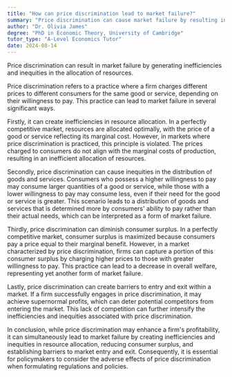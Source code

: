 ```yaml
---
title: "How can price discrimination lead to market failure?"
summary: "Price discrimination can cause market failure by resulting in inefficiencies and inequities in resource allocation, disrupting fair competition and leading to suboptimal economic outcomes."
author: "Dr. Olivia James"
degree: "PhD in Economic Theory, University of Cambridge"
tutor_type: "A-Level Economics Tutor"
date: 2024-08-14
---
```


Price discrimination can result in market failure by generating inefficiencies and inequities in the allocation of resources.

Price discrimination refers to a practice where a firm charges different prices to different consumers for the same good or service, depending on their willingness to pay. This practice can lead to market failure in several significant ways. 

Firstly, it can create inefficiencies in resource allocation. In a perfectly competitive market, resources are allocated optimally, with the price of a good or service reflecting its marginal cost. However, in markets where price discrimination is practiced, this principle is violated. The prices charged to consumers do not align with the marginal costs of production, resulting in an inefficient allocation of resources.

Secondly, price discrimination can cause inequities in the distribution of goods and services. Consumers who possess a higher willingness to pay may consume larger quantities of a good or service, while those with a lower willingness to pay may consume less, even if their need for the good or service is greater. This scenario leads to a distribution of goods and services that is determined more by consumers' ability to pay rather than their actual needs, which can be interpreted as a form of market failure.

Thirdly, price discrimination can diminish consumer surplus. In a perfectly competitive market, consumer surplus is maximized because consumers pay a price equal to their marginal benefit. However, in a market characterized by price discrimination, firms can capture a portion of this consumer surplus by charging higher prices to those with greater willingness to pay. This practice can lead to a decrease in overall welfare, representing yet another form of market failure.

Lastly, price discrimination can create barriers to entry and exit within a market. If a firm successfully engages in price discrimination, it may achieve supernormal profits, which can deter potential competitors from entering the market. This lack of competition can further intensify the inefficiencies and inequities associated with price discrimination.

In conclusion, while price discrimination may enhance a firm's profitability, it can simultaneously lead to market failure by creating inefficiencies and inequities in resource allocation, reducing consumer surplus, and establishing barriers to market entry and exit. Consequently, it is essential for policymakers to consider the adverse effects of price discrimination when formulating regulations and policies.
    